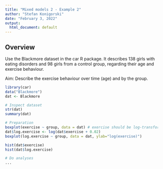 ```yaml
---
title: "Mixed models 2 - Example 2"
author: "Stefan Konigorski"
date: "February 3, 2022"
output:
  html_document: default
---
```


## Overview

Use the Blackmore dataset in the car R package. It describes 138 girls with eating disorders and 98 girls from a control group, regarding their age and exercise behaviour.

Aim: Describe the exercise behaviour over time (age) and by the group.

```r
library(car)
data("Blackmore")
dat <- Blackmore

# Inspect dataset
str(dat)
summary(dat)

# Preparation
boxplot(exercise ~ group, data = dat) # exercise should be log-transformed
dat$log.exercise <- log(dat$exercise + 0.02) 
boxplot(log.exercise ~ group, data = dat, ylab="log(exercise)")

hist(dat$exercise)
hist(dat$log.exercise) 

# Do analyses
...

```
